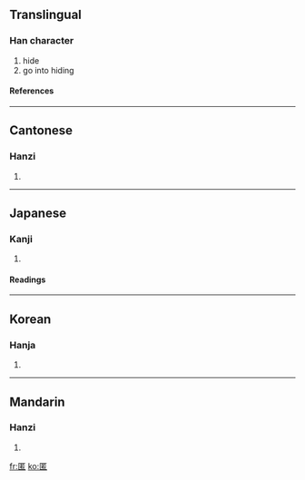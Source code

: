 {{see|匿}}

==Translingual==
===Han character===
{{Han char|rn=23|rad=匸|as=09|sn=11|four=7171<sub>6</sub>|canj=尸廿大口 (STKR)}}
# hide
# go into hiding
====References====
{{Han ref|kx=0155.120|dkj=02690|dj=0347.250|hdz=10086.120|uh=533F|ud=21311|bh=B0CE|bd=45262}}
----
==Cantonese==
===Hanzi===
{{yue-hanzi|jyut=|y=nik1}}
# {{defn|Cantonese}}
----
==Japanese==
===Kanji===
{{ja-kanji|grade=c|rs=匸09}}
# {{defn|Japanese}} 
====Readings====
{{ja-readings|on=[[とく]] (toku)|kun=[[かくれる]] (kakureru), [[かくす]] (kakusu)}}
----
==Korean==
===Hanja===
{{ko-hanja|hangeul=닉|rv=nik|mr=nik}}
# {{defn|Korean}}
----
==Mandarin==
===Hanzi===
{{cmn-hanzi|pin=[[nì]] ([[ni4]])|wg=ni<sup>4</sup>}}
# {{defn|Mandarin}}

[[fr:匿]]
[[ko:匿]]